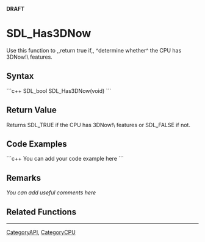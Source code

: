 <!-- pragma section-numbers off -->
<!-- pragma disable-camelcase -->
'''DRAFT'''

= SDL_Has3DNow =
Use this function to ,,return true if,, ^determine whether^ the CPU has 3DNow!\ features.


== Syntax ==
```c++
SDL_bool SDL_Has3DNow(void)
```

== Return Value ==
Returns SDL_TRUE if the CPU has 3DNow!\ features or SDL_FALSE if not. 

== Code Examples ==
```c++
You can add your code example here
```

== Remarks ==
''You can add useful comments here''

== Related Functions ==

----
[[CategoryAPI]], [[CategoryCPU]]
